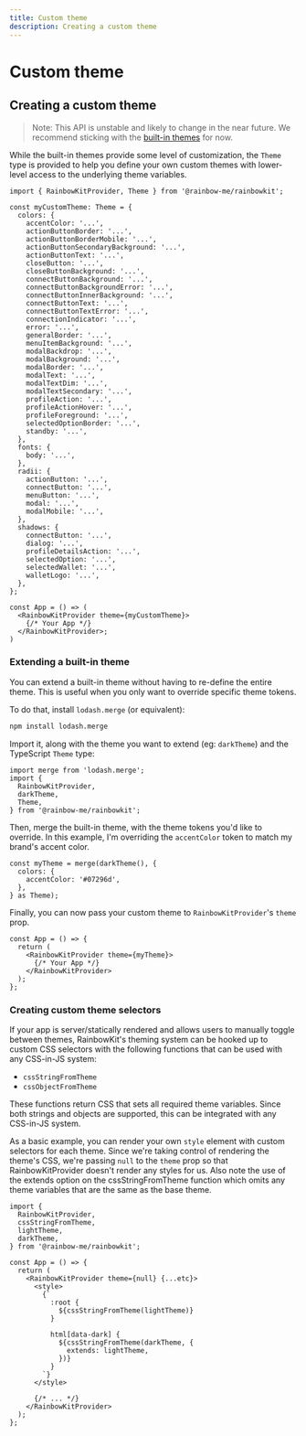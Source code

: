 ```yaml
---
title: Custom theme
description: Creating a custom theme
---
```


# Custom theme

## Creating a custom theme

> Note: This API is unstable and likely to change
> in the near future. We recommend sticking with the [built-in themes](/docs/theming) for
> now.

While the built-in themes provide some level of customization, the `Theme` type is provided to help you define your own custom themes with lower-level access to the underlying theme variables.

```tsx
import { RainbowKitProvider, Theme } from '@rainbow-me/rainbowkit';

const myCustomTheme: Theme = {
  colors: {
    accentColor: '...',
    actionButtonBorder: '...',
    actionButtonBorderMobile: '...',
    actionButtonSecondaryBackground: '...',
    actionButtonText: '...',
    closeButton: '...',
    closeButtonBackground: '...',
    connectButtonBackground: '...',
    connectButtonBackgroundError: '...',
    connectButtonInnerBackground: '...',
    connectButtonText: '...',
    connectButtonTextError: '...',
    connectionIndicator: '...',
    error: '...',
    generalBorder: '...',
    menuItemBackground: '...',
    modalBackdrop: '...',
    modalBackground: '...',
    modalBorder: '...',
    modalText: '...',
    modalTextDim: '...',
    modalTextSecondary: '...',
    profileAction: '...',
    profileActionHover: '...',
    profileForeground: '...',
    selectedOptionBorder: '...',
    standby: '...',
  },
  fonts: {
    body: '...',
  },
  radii: {
    actionButton: '...',
    connectButton: '...',
    menuButton: '...',
    modal: '...',
    modalMobile: '...',
  },
  shadows: {
    connectButton: '...',
    dialog: '...',
    profileDetailsAction: '...',
    selectedOption: '...',
    selectedWallet: '...',
    walletLogo: '...',
  },
};

const App = () => (
  <RainbowKitProvider theme={myCustomTheme}>
    {/* Your App */}
  </RainbowKitProvider>;
)
```

### Extending a built-in theme

You can extend a built-in theme without having to re-define the entire theme. This is useful when you only want to override specific theme tokens.

To do that, install `lodash.merge` (or equivalent):

```bash
npm install lodash.merge
```

Import it, along with the theme you want to extend (eg: `darkTheme`) and the TypeScript `Theme` type:

```tsx
import merge from 'lodash.merge';
import {
  RainbowKitProvider,
  darkTheme,
  Theme,
} from '@rainbow-me/rainbowkit';
```

Then, merge the built-in theme, with the theme tokens you'd like to override. In this example, I'm overriding the `accentColor` token to match my brand's accent color.

```tsx
const myTheme = merge(darkTheme(), {
  colors: {
    accentColor: '#07296d',
  },
} as Theme);
```

Finally, you can now pass your custom theme to `RainbowKitProvider`'s `theme` prop.

```tsx
const App = () => {
  return (
    <RainbowKitProvider theme={myTheme}>
      {/* Your App */}
    </RainbowKitProvider>
  );
};
```

### Creating custom theme selectors

If your app is server/statically rendered and allows users to manually toggle between themes, RainbowKit's theming system can be hooked up to custom CSS selectors with the following functions that can be used with any CSS-in-JS system:

- `cssStringFromTheme`
- `cssObjectFromTheme`

These functions return CSS that sets all required theme variables. Since both strings and objects are supported, this can be integrated with any CSS-in-JS system.

As a basic example, you can render your own `style` element with custom selectors for each theme. Since we're taking control of rendering the theme's CSS, we're passing `null` to the `theme` prop so that RainbowKitProvider doesn't render any styles for us. Also note the use of the extends option on the cssStringFromTheme function which omits any theme variables that are the same as the base theme.

```tsx
import {
  RainbowKitProvider,
  cssStringFromTheme,
  lightTheme,
  darkTheme,
} from '@rainbow-me/rainbowkit';

const App = () => {
  return (
    <RainbowKitProvider theme={null} {...etc}>
      <style>
        {`
          :root {
            ${cssStringFromTheme(lightTheme)}
          }

          html[data-dark] {
            ${cssStringFromTheme(darkTheme, {
              extends: lightTheme,
            })}
          }
        `}
      </style>

      {/* ... */}
    </RainbowKitProvider>
  );
};
```
